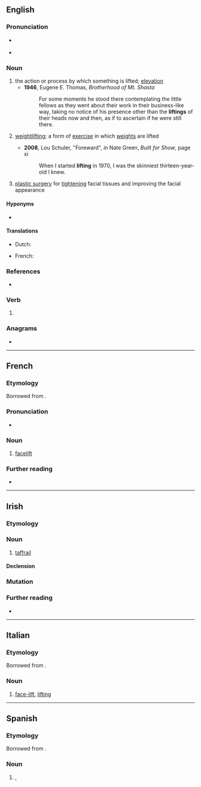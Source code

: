 ==English==

===Pronunciation===
* {{a|UK|US}} {{IPA|/ˈlɪft.ɪŋ/|lang=en}}
* {{audio|en-us-lifting.ogg|Audio (US)|lang=en}}

===Noun===
{{en-noun}}

# the action or process by which something is lifted; [[elevation]]
#* '''1946''', Eugene E. Thomas, ‎''Brotherhood of Mt. Shasta''
#*: For some moments he stood there contemplating the little fellows as they went about their work in their business-like way, taking no notice of his presence other than the '''liftings''' of their heads now and then, as if to ascertain if he were still there.
# {{lb|en|sports}} [[weightlifting]]; a form of [[exercise]] in which [[weights]] are lifted
#: {{syn|en|weightlifting}}
#* '''2008''', Lou Schuler, "Foreward", ''in'' Nate Green, ''Built for Show'', page xi
#*: When I started '''lifting''' in 1970, I was the skinniest thirteen-year-old I knew.
# {{lb|en|medicine}} [[plastic surgery]] for [[tighten]]ing facial tissues and improving the facial appearance
#: {{syn|en|facelift}}

====Hyponyms====
* {{sense|computing}} {{l|en|type lifting}}

====Translations====
{{trans-see|weightlifting}}

{{trans-top|facelift}}
* Dutch: {{t|nl|opwaardering|f}}
{{trans-mid}}
* French: {{t+|fr|lifting|m}}
{{trans-bottom}}

===References===
* {{pedia}}

===Verb===
{{head|en|present participle}}

# {{inflection of|lift||pres|part|lang=en}}

===Anagrams===
* {{anagrams|en|fliting}}

----

==French==

===Etymology===
Borrowed from {{bor|fr|en|lifting|notext=1}}.

===Pronunciation===
* {{IPA|/liftiŋ/|lang=fr}}

===Noun===
{{fr-noun|m}}

# [[facelift]]
#: {{syn|fr|lifting de visage}}

===Further reading===
* {{R:TLFi}}

----

==Irish==

===Etymology===
{{rfe|lang=ga}}

===Noun===
{{ga-noun|f|~e|~í}}

# {{lb|ga|nautical|literary}} [[taffrail]]
#: {{syn|ga|rancás}}

====Declension====
{{ga-decl-f2|l|ifting|iftinge|pl=iftingí}}

===Mutation===
{{ga-mut}}

===Further reading===
* {{R:ga:Ó Dónaill}}

----

==Italian==

===Etymology===
Borrowed from {{bor|it|en|-|notext=1}}.

===Noun===
{{head|it|noun|g=m|invariable}}

# {{lb|it|surgery}} [[face-lift]], [[#English|lifting]]

----

==Spanish==

===Etymology===
Borrowed from {{bor|es|en|-|notext=1}}.

===Noun===
{{es-noun|m}}

# {{l|en|lifting}}, {{l|en|facelift}}